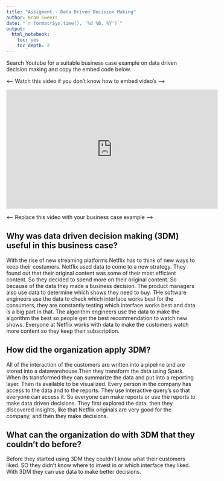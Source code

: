```yaml
---
title: "Assigment - Data Driven Decision Making"
author: Bram Sweers
date: "`r format(Sys.time(), '%d %B, %Y')`"
output:
  html_notebook:
    toc: yes
    toc_depth: 2
---
```


Search Youtube for a suitable business case example on data driven decision making and copy the embed code below.

<---- Watch this video if you don't know how to embed video's ---->

<iframe width="560" height="315" src="https://www.youtube.com/embed/9YffrCViTVk" frameborder="0" allow="accelerometer; autoplay; clipboard-write; encrypted-media; gyroscope; picture-in-picture" allowfullscreen></iframe>

<---- Replace this video with your business case example ---->


## Why was data driven decision making (3DM) useful in this business case?

With the rise of new streaming platforms Netflix has to think of new ways to keep their costumers.
Netflix used data to come to a new strategy. They found out that their original content was some of their most efficient content. So they decided to spend more on their original content. So because of the data they made a business decision. The product managers also use data to determine which shows they need to buy. THe software engineers use the data to check which interface works best for the consumers, they are constantly testing which interface works best and data is a big part in that. The algorithm engineers use the data to make the algorithm the best so people get the best recommendation to watch new shows. Everyone at Netflix works with data to make the customers watch more content so they keep their subscription. 

## How did the organization apply 3DM?

All of the interaction of the customers are written into a pipeline and are stored into a datawarehouse.Then they transform the data using Spark. When its transformed they can summarize the data and put into a reporting layer. Then its available to be visualized. Every person in the company has access to the data and to the reports. They use interactive query's so that everyone can access it.
So everyone can make reports or use the reports to make data driven decisions. 
They first explored the data, then they discovered insights, like that Netflix originals are very good for the company, and then they make decisions. 

## What can the organization do with 3DM that they couldn’t do before?

Before they started using 3DM they couldn't know what their customers liked. SO they didn't know where to invest in or which interface they liked. With 3DM they can use data to make better decisions. 